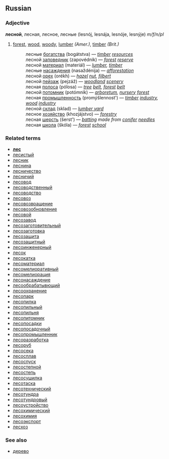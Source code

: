 ==Russian==
===Adjective===
'''лесной''', лесная, лесное, лесные (lesnój, lesnája, lesnóje, lesnýje) ''m/f/n/pl''

# [[forest]], [[wood]], [[woody]], [[lumber]] ''(Amer.)'', [[timber]] ''(Brit.)''
#:лесные [[богатство|богатства]] (bogátstva) — ''[[timber]] [[resource]]s''
#:лесной [[заповедник]] (zapovédnik) — ''[[forest]] [[reserve]]''
#:лесной [[материал]] (materiál) — ''[[lumber]], [[timber]]''
#:лесные [[насаждение|насаждения]] (nasaždénija) — ''[[afforestation]]''
#:лесной [[орех]] (orékh) — ''[[hazel]] [[nut]], [[filbert]]''
#:лесной [[пейзаж]] (pejzáž) — ''[[woodland]] [[scenery]]''
#:лесная [[полоса]] (pólosa) — ''[[tree]] [[belt]], [[forest]] [[belt]]''
#:лесной [[потомник]] (potómnik) — ''[[arboretum]], [[nursery]] [[forest]]''
#:лесная [[промышленность]] (promýšlennost') — ''[[timber]] [[industry]], [[wood]] [[industry]]''
#:лесной [[склад]] (sklad) — ''[[lumber yard]]''
#:лесное [[хозяйство]] (khozjájstvo) — ''[[forestry]]''
#:лесная [[шерсть]] (šerst') — ''[[batting]] made from [[conifer]] [[needle]]s''
#:лесная [[школа]] (škóla) — ''[[forest]] [[school]]''

===Related terms===
*'''[[лес]]'''
*[[лесистый]]
*[[лесник]]
*[[леснина]]
*[[лесничество]]
*[[лесничий]]
*[[лесовод]]
*[[лесоводственный]]
*[[лесоводство]]
*[[лесовоз]]
*[[лесовозвращение]]
*[[лесовозобновление]]
*[[лесовой]]
*[[лесозавод]]
*[[лесозаготовительный]]
*[[лесозаготовка]]
*[[лесозащита]]
*[[лесозащитный]]
*[[лесоинженерный]]
*[[лесок]]
*[[лесокатка]]
*[[лесоматериал]]
*[[лесомелиоративный]]
*[[лесомелиорация]]
*[[лесонасаждение]]
*[[лесообрабатывющий]]
*[[лесоохранение]]
*[[лесопарк]]
*[[лесопилка]]
*[[лесопильный]]
*[[лесопильня]]
*[[лесопитомник]]
*[[лесопосадки]]
*[[лесопосадочный]]
*[[лесопромышленник]]
*[[лесоразработка]]
*[[лесоруб]]
*[[лесосека]]
*[[лесосплав]]
*[[лесоспуск]]
*[[лесостепной]]
*[[лесостепь]]
*[[лесосушилка]]
*[[лесотаска]]
*[[лесотехнический]]
*[[лесотундра]]
*[[лесотундровый]]
*[[лесоустройство]]
*[[лесохимический]]
*[[лесохимия]]
*[[лесоэкспорт]]
*[[лесхоз]]

===See also===
*[[дерево]]